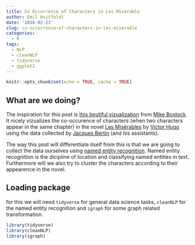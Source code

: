 ```yaml
---
title: Co Occurrence of Characters in Les Miserable
author: Emil Hvitfeldt
date: '2018-02-23'
slug: co-occurrence-of-characters-in-les-miserable
categories:
  - R
tags:
  - NLP
  - cleanNLP
  - tidyverse
  - ggplot2
---
```


```r
knitr::opts_chunk$set(echo = TRUE, cache = TRUE)
```

## What are we doing?

The inspiration for this post is [this beutiful vizualization](https://bost.ocks.org/mike/miserables/) from [Mike Bostock](https://bost.ocks.org/mike/). It nicely vizualizes the co-occurence of characters (when two characters appear in the same chapter) in the novel [Les Misérables](https://en.wikipedia.org/wiki/Les_Mis%C3%A9rables) by [Victor Hugo](https://en.wikipedia.org/wiki/Victor_Hugo) using the data collected by [Jacques Bertin](https://en.wikipedia.org/wiki/Jacques_Bertin) (and his assistants).  

The way this post will differentiate itself from this is that we are going to collect the data ourselves using [named entity recognition](https://en.wikipedia.org/wiki/Named-entity_recognition). Named entity recognition is the dicipline of location and classifying named entities in text. Furthermore will we also try to cluster the characters according to their appearence in the novel. 

## Loading package

for this we will need `tidyverse` for general data science tasks, `cleanNLP` for the named entity recognition and `igraph` for some graph related transformation.

```r
library(tidyverse)
library(cleanNLP)
library(igraph)
```
